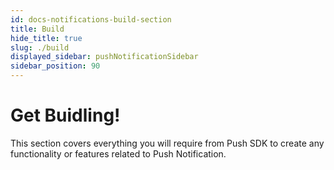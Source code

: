 ```yaml
---
id: docs-notifications-build-section
title: Build
hide_title: true
slug: ./build
displayed_sidebar: pushNotificationSidebar
sidebar_position: 90
---
```


# Get Buidling!

This section covers everything you will require from Push SDK to create any functionality or features related to Push Notification.

<head>
  <title>Build section | Push Notification | Push Documentation</title>
</head>


<DocCardList />
